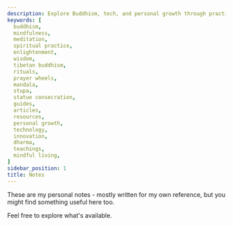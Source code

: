 ```yaml
---
description: Explore Buddhism, tech, and personal growth through practical wisdom, spiritual insights, and mindful living ideas.
keywords: [
  buddhism,
  mindfulness,
  meditation,
  spiritual practice,
  enlightenment,
  wisdom,
  tibetan buddhism,
  rituals,
  prayer wheels,
  mandala,
  stupa,
  statue consecration,
  guides,
  articles,
  resources,
  personal growth,
  technology,
  innovation,
  dharma,
  teachings,
  mindful living,
]
sidebar_position: 1
title: Notes
---
```


<Welcome />

These are my personal notes - mostly written for my own reference,
but you might find something useful here too.

Feel free to explore what's available.

